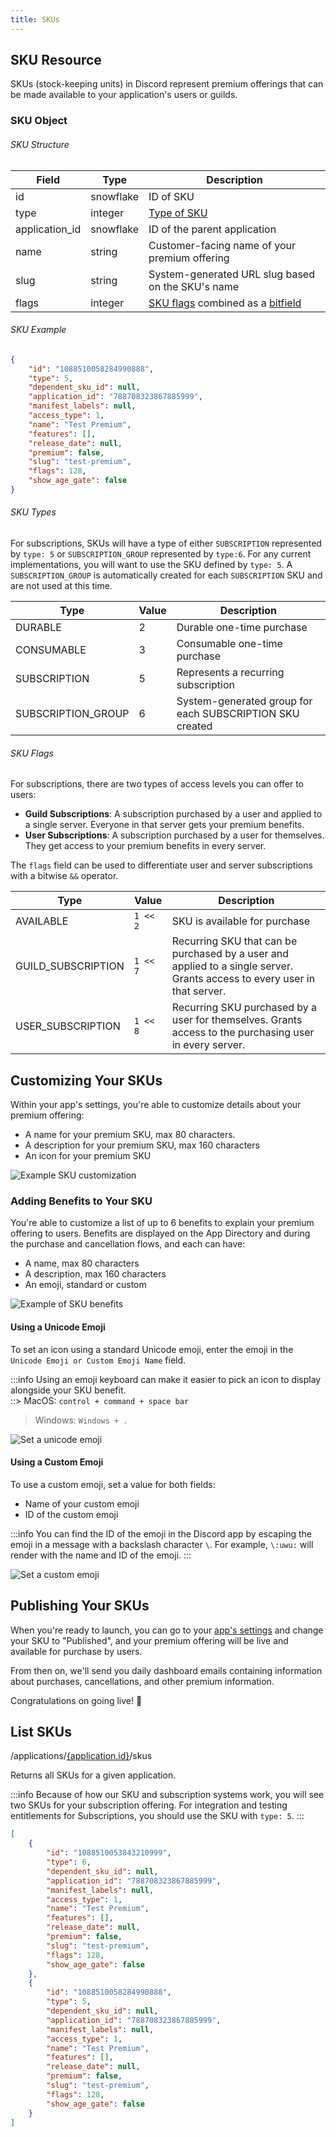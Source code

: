 ```yaml
---
title: SKUs
---
```



## SKU Resource

SKUs (stock-keeping units) in Discord represent premium offerings that can be made available to your application's users or guilds.

### SKU Object

###### SKU Structure

| Field          | Type      | Description                                                                                                 |
|----------------|-----------|-------------------------------------------------------------------------------------------------------------|
| id             | snowflake | ID of SKU                                                                                                   |
| type           | integer   | [Type of SKU](/monetization/skus#sku-types)                                                                 |
| application_id | snowflake | ID of the parent application                                                                                |
| name           | string    | Customer-facing name of your premium offering                                                               |
| slug           | string    | System-generated URL slug based on the SKU's name                                                           |
| flags          | integer   | [SKU flags](/monetization/skus#sku-flags) combined as a [bitfield](https://en.wikipedia.org/wiki/Bit_field) |

###### SKU Example

```json
{
    "id": "1088510058284990888",
    "type": 5,
    "dependent_sku_id": null,
    "application_id": "788708323867885999",
    "manifest_labels": null,
    "access_type": 1,
    "name": "Test Premium",
    "features": [],
    "release_date": null,
    "premium": false,
    "slug": "test-premium",
    "flags": 128,
    "show_age_gate": false
}
```

###### SKU Types

For subscriptions, SKUs will have a type of either `SUBSCRIPTION` represented by `type: 5` or `SUBSCRIPTION_GROUP` represented by `type:6`. For any current implementations, you will want to use the SKU defined by `type: 5`. A `SUBSCRIPTION_GROUP` is automatically created for each `SUBSCRIPTION` SKU and are not used at this time.

| Type               | Value | Description                                              |
|--------------------|-------|----------------------------------------------------------|
| DURABLE            | 2     | Durable one-time purchase                                |
| CONSUMABLE         | 3     | Consumable one-time purchase                             |
| SUBSCRIPTION       | 5     | Represents a recurring subscription                      |
| SUBSCRIPTION_GROUP | 6     | System-generated group for each SUBSCRIPTION SKU created |

###### SKU Flags

For subscriptions, there are two types of access levels you can offer to users:

-   **Guild Subscriptions**: A subscription purchased by a user and applied to a single server. Everyone in that server gets your premium benefits.
-   **User Subscriptions**: A subscription purchased by a user for themselves. They get access to your premium benefits in every server.

The `flags` field can be used to differentiate user and server subscriptions with a bitwise `&&` operator.

| Type               | Value    | Description                                                                                                               |
|--------------------|----------|---------------------------------------------------------------------------------------------------------------------------|
| AVAILABLE          | `1 << 2` | SKU is available for purchase                                                                                             |
| GUILD_SUBSCRIPTION | `1 << 7` | Recurring SKU that can be purchased by a user and applied to a single server. Grants access to every user in that server. |
| USER_SUBSCRIPTION  | `1 << 8` | Recurring SKU purchased by a user for themselves. Grants access to the purchasing user in every server.                   |

## Customizing Your SKUs

Within your app's settings, you're able to customize details about your premium offering:

-   A name for your premium SKU, max 80 characters.
-   A description for your premium SKU, max 160 characters
-   An icon for your premium SKU

![Example SKU customization](/images/sku-customization.png)

### Adding Benefits to Your SKU

You're able to customize a list of up to 6 benefits to explain your premium offering to users. Benefits are displayed on the App Directory and during the purchase and cancellation flows, and each can have:

-   A name, max 80 characters
-   A description, max 160 characters
-   An emoji, standard or custom

![Example of SKU benefits](/images/sku-benefits.png)

#### Using a Unicode Emoji
To set an icon using a standard Unicode emoji, enter the emoji in the `Unicode Emoji or Custom Emoji Name` field.

:::info
Using an emoji keyboard can make it easier to pick an icon to display alongside your SKU benefit.  
::> MacOS: `control + command + space bar`   
> Windows: `Windows + .`

![Set a unicode emoji](/images/sku-unicode.png)

#### Using a Custom Emoji
To use a custom emoji, set a value for both fields:

- Name of your custom emoji
- ID of the custom emoji

:::info
You can find the ID of the emoji in the Discord app by escaping the emoji in a message with a backslash character `\`. For example, `\:uwu:` will render with the name and ID of the emoji.
:::

![Set a custom emoji](/images/sku-custom.png)

## Publishing Your SKUs

When you're ready to launch, you can go to your [app's settings](https://discord.com/developers/applications) and change your SKU to "Published", and your premium offering will be live and available for purchase by users.

From then on, we'll send you daily dashboard emails containing information about purchases, cancellations, and other premium information.

Congratulations on going live! 🥳

## List SKUs

<RoutePill method="GET">/applications/[\{application.id\}](/resources/application#application-object)/skus</RoutePill>

Returns all SKUs for a given application. 

:::info
Because of how our SKU and subscription systems work, you will see two SKUs for your subscription offering. For integration and testing entitlements for Subscriptions, you should use the SKU with `type: 5`.
:::

```json
[
    {
        "id": "1088510053843210999",
        "type": 6,
        "dependent_sku_id": null,
        "application_id": "788708323867885999",
        "manifest_labels": null,
        "access_type": 1,
        "name": "Test Premium",
        "features": [],
        "release_date": null,
        "premium": false,
        "slug": "test-premium",
        "flags": 128,
        "show_age_gate": false
    },
    {
        "id": "1088510058284990888",
        "type": 5,
        "dependent_sku_id": null,
        "application_id": "788708323867885999",
        "manifest_labels": null,
        "access_type": 1,
        "name": "Test Premium",
        "features": [],
        "release_date": null,
        "premium": false,
        "slug": "test-premium",
        "flags": 128,
        "show_age_gate": false
    }
]
```

